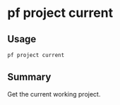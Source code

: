 # pf project current

## Usage

```bash
pf project current
```

## Summary

Get the current working project.
